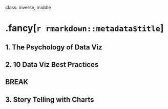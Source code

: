 
class: inverse, middle

# .fancy[`r rmarkdown::metadata$title`]

## 1. The Psychology of Data Viz
## 2. 10 Data Viz Best Practices

## BREAK

## 3. Story Telling with Charts
